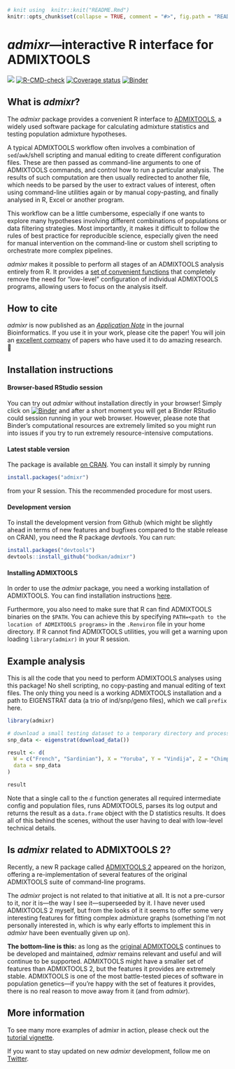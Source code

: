 ```r
# knit using  knitr::knit("README.Rmd")
knitr::opts_chunk$set(collapse = TRUE, comment = "#>", fig.path = "README-", eval = FALSE)
```

# _admixr_&mdash;interactive R interface for ADMIXTOOLS

<!-- badges: start -->
[![](https://cranlogs.r-pkg.org/badges/admixr)](https://cran.r-project.org/package=admixr)
[![R-CMD-check](https://github.com/bodkan/admixr/workflows/R-CMD-check/badge.svg)](https://github.com/bodkan/admixr/actions)
[![Coverage status](https://codecov.io/gh/bodkan/admixr/branch/main/graph/badge.svg)](https://codecov.io/github/bodkan/admixr?branch=main)
[![Binder](http://mybinder.org/badge.svg)](http://beta.mybinder.org/v2/gh/bodkan/admixr/main?urlpath=rstudio)
<!-- badges: end -->

## What is _admixr_?

The _admixr_ package provides a convenient R interface to
[ADMIXTOOLS](https://github.com/DReichLab/AdmixTools/), a widely used
software package for calculating admixture statistics and testing population
admixture hypotheses.

A typical ADMIXTOOLS workflow often involves a combination of `sed`/`awk`/shell
scripting and manual editing to create different configuration files. These are
then passed as command-line arguments to one of ADMIXTOOLS commands, and
control how to run a particular analysis. The results of such computation are
then usually redirected to another file, which needs to be parsed by the user
to extract values of interest, often using command-line utilities again or by
manual copy-pasting, and finally analysed in R, Excel or another program.

This workflow can be a little cumbersome, especially if one wants to explore many
hypotheses involving different combinations of populations or data filtering
strategies. Most importantly, it makes it difficult to follow the rules of best
practice for reproducible science, especially given the need for manual
intervention on the command-line or custom shell scripting to orchestrate more
complex pipelines.

_admixr_ makes it possible to perform all stages of an ADMIXTOOLS analysis entirely
from R. It provides a [set of convenient functions](http://bodkan.github.io/admixr/reference/index.html)
that completely remove the need for "low-level" configuration of individual ADMIXTOOLS
programs, allowing users to focus on the analysis itself.

## How to cite

_admixr_ is now published
as an [_Application Note_](https://doi.org/10.1093/bioinformatics/btz030) in the
journal Bioinformatics. If you use it in your work, please cite the paper! You
will join an [excellent company](https://scholar.google.com/scholar?oi=bibs&hl=en&cites=13286994334855947290)
of papers who have used it to do amazing research. 🙂

## Installation instructions

#### Browser-based RStudio session

You can try out _admixr_ without installation directly in your browser! Simply
click on [![Binder](http://mybinder.org/badge.svg)](http://beta.mybinder.org/v2/gh/bodkan/admixr/main?urlpath=rstudio)
and after a short moment you will get a Binder RStudio could session running
in your web browser. However, please note that Binder's computational resources
are extremely limited so you might run into issues if you try to run extremely
resource-intensive computations.

#### Latest stable version

The package is available [on
CRAN](https://cran.r-project.org/package=admixr). You can install it
simply by running

```R
install.packages("admixr")
```

from your R session. This the recommended procedure for most users.

#### Development version

To install the development version from Github (which might be
slightly ahead in terms of new features and bugfixes compared to the
stable release on CRAN), you need the R package _devtools_. You can run:

```r
install.packages("devtools")
devtools::install_github("bodkan/admixr")
```

#### Installing ADMIXTOOLS

In order to use the _admixr_ package, you need a working installation
of ADMIXTOOLS. You can find installation instructions
[here](https://github.com/DReichLab/AdmixTools/blob/master/README.INSTALL).

Furthermore, you also need to make sure that R can find ADMIXTOOLS
binaries on the `$PATH`. You can achieve this by specifying
`PATH=<path to the location of ADMIXTOOLS programs>` in the
`.Renviron` file in your home directory. If R cannot find ADMIXTOOLS utilities,
you will get a warning upon loading `library(admixr)` in your R session.

## Example analysis

This is all the code that you need to perform ADMIXTOOLS analyses using this
package! No shell scripting, no copy-pasting and manual editing of text files.
The only thing you need is a working ADMIXTOOLS installation and a path to
EIGENSTRAT data (a trio of ind/snp/geno files), which we call `prefix` here.

```r
library(admixr)

# download a small testing dataset to a temporary directory and process it for use in R
snp_data <- eigenstrat(download_data())

result <- d(
  W = c("French", "Sardinian"), X = "Yoruba", Y = "Vindija", Z = "Chimp",
  data = snp_data
)

result
```

Note that a single call to the `d` function generates all required intermediate
config and population files, runs ADMIXTOOLS, parses its log output and returns
the result as a `data.frame` object with the D statistics results. It does all of
this behind the scenes, without the user having to deal with low-level technical
details.

## Is _admixr_ related to ADMIXTOOLS 2?

Recently, a new R package called [ADMIXTOOLS 2](https://uqrmaie1.github.io/admixtools/)
appeared on the horizon, offering a re-implementation of several features of the
original ADMIXTOOLS suite of command-line programs.

The _admixr_ project is not related to that initiative at all. It is not a pre-cursor to it, nor
it is&mdash;the way I see it&mdash;superseeded by it. I have never used ADMIXTOOLS 2
myself, but from the looks of it it seems to offer some very interesting features
for fitting complex admixture graphs (something I'm not personally interested in, which
is why early efforts to implement this in _admixr_ have been eventually given up on).

**The bottom-line is this:** as long as the [original ADMIXTOOLS](https://uqrmaie1.github.io/admixtools/)
continues to be developed and maintained, _admixr_ remains relevant and useful and
will continue to be supported. ADMIXTOOLS might have a smaller set of features than
ADMIXTOOLS 2, but the features it provides are extremely stable. ADMIXTOOLS is one of
the most battle-tested pieces of software in population genetics&mdash;if you're happy with
the set of features it provides, there is no real reason to move away from it (and
from _admixr_).

## More information

To see many more examples of admixr in action, please check out the
[tutorial vignette](https://bodkan.net/admixr/articles/tutorial.html).

If you want to stay updated on new _admixr_ development, follow me on
[Twitter](https://www.twitter.com/dr_bodkan).
